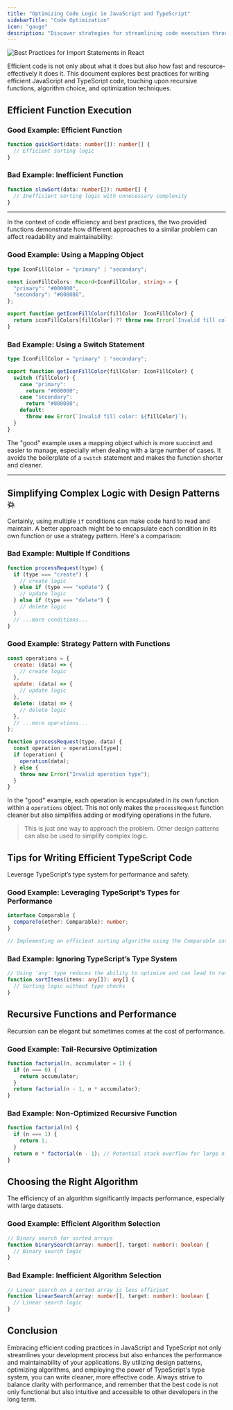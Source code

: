 ```yaml
---
title: "Optimizing Code Logic in JavaScript and TypeScript"
sidebarTitle: "Code Optimization"
icon: "gauge"
description: "Discover strategies for streamlining code execution through best practices in JavaScript and TypeScript, including examples of recursion and algorithm optimization."
---
```


<Frame>
<img
  style={{ borderRadius: '0.5rem' }}
  alt="Best Practices for Import Statements in React"
  src="https://images.unsplash.com/photo-1518548419970-58e3b4079ab2?q=80&w=3270&auto=format&fit=crop&ixlib=rb-4.0.3&ixid=M3wxMjA3fDB8MHxwaG90by1wYWdlfHx8fGVufDB8fHx8fA%3D%3D"
/>
</Frame>


Efficient code is not only about what it does but also how fast and resource-effectively it does it. This document explores best practices for writing efficient JavaScript and TypeScript code, touching upon recursive functions, algorithm choice, and optimization techniques.

## Efficient Function Execution

### Good Example: Efficient Function

```typescript
function quickSort(data: number[]): number[] {
  // Efficient sorting logic
}
```

### Bad Example: Inefficient Function

```typescript
function slowSort(data: number[]): number[] {
  // Inefficient sorting logic with unnecessary complexity
}
```

---

In the context of code efficiency and best practices, the two provided functions demonstrate how different approaches to a similar problem can affect readability and maintainability:

### Good Example: Using a Mapping Object

```typescript
type IconFillColor = "primary" | "secondary";

const iconFillColors: Record<IconFillColor, string> = {
  "primary": "#000000",
  "secondary": "#808080",
};

export function getIconFillColor(fillColor: IconFillColor) {
  return iconFillColors[fillColor] ?? throw new Error(`Invalid fill color: ${fillColor}`);
}
```

### Bad Example: Using a Switch Statement

```typescript
type IconFillColor = "primary" | "secondary";

export function getIconFillColor(fillColor: IconFillColor) {
  switch (fillColor) {
    case "primary":
      return "#000000";
    case "secondary":
      return "#808080";
    default:
      throw new Error(`Invalid fill color: ${fillColor}`);
  }
}
```

The "good" example uses a mapping object which is more succinct and easier to manage, especially when dealing with a large number of cases. It avoids the boilerplate of a `switch` statement and makes the function shorter and cleaner.

---

## Simplifying Complex Logic with Design Patterns  💥

Certainly, using multiple `if` conditions can make code hard to read and maintain. A better approach might be to encapsulate each condition in its own function or use a strategy pattern. Here's a comparison:

### Bad Example: Multiple If Conditions

```javascript
function processRequest(type) {
  if (type === "create") {
    // create logic
  } else if (type === "update") {
    // update logic
  } else if (type === "delete") {
    // delete logic
  }
  // ...more conditions...
}
```

### Good Example: Strategy Pattern with Functions

```javascript
const operations = {
  create: (data) => {
    // create logic
  },
  update: (data) => {
    // update logic
  },
  delete: (data) => {
    // delete logic
  },
  // ...more operations...
};

function processRequest(type, data) {
  const operation = operations[type];
  if (operation) {
    operation(data);
  } else {
    throw new Error("Invalid operation type");
  }
}
```

In the "good" example, each operation is encapsulated in its own function within a `operations` object. This not only makes the `processRequest` function cleaner but also simplifies adding or modifying operations in the future.

> This is just one way to approach the problem. Other design patterns can also be used to simplify complex logic.


## Tips for Writing Efficient TypeScript Code

Leverage TypeScript’s type system for performance and safety.

### Good Example: Leveraging TypeScript’s Types for Performance

```typescript
interface Comparable {
  compareTo(other: Comparable): number;
}

// Implementing an efficient sorting algorithm using the Comparable interface
```

### Bad Example: Ignoring TypeScript’s Type System

```typescript
// Using 'any' type reduces the ability to optimize and can lead to runtime errors
function sortItems(items: any[]): any[] {
  // Sorting logic without type checks
}
```

## Recursive Functions and Performance

Recursion can be elegant but sometimes comes at the cost of performance.

### Good Example: Tail-Recursive Optimization

```javascript
function factorial(n, accumulator = 1) {
  if (n === 0) {
    return accumulator;
  }
  return factorial(n - 1, n * accumulator);
}
```

### Bad Example: Non-Optimized Recursive Function

```javascript
function factorial(n) {
  if (n === 1) {
    return 1;
  }
  return n * factorial(n - 1); // Potential stack overflow for large n
}
```

## Choosing the Right Algorithm

The efficiency of an algorithm significantly impacts performance, especially with large datasets.

### Good Example: Efficient Algorithm Selection

```typescript
// Binary search for sorted arrays
function binarySearch(array: number[], target: number): boolean {
  // Binary search logic
}
```

### Bad Example: Inefficient Algorithm Selection

```typescript
// Linear search on a sorted array is less efficient
function linearSearch(array: number[], target: number): boolean {
  // Linear search logic
}
```

## Conclusion

Embracing efficient coding practices in JavaScript and TypeScript not only streamlines your development process but also enhances the performance and maintainability of your applications. By utilizing design patterns, optimizing algorithms, and employing the power of TypeScript's type system, you can write cleaner, more effective code. Always strive to balance clarity with performance, and remember that the best code is not only functional but also intuitive and accessible to other developers in the long term.
